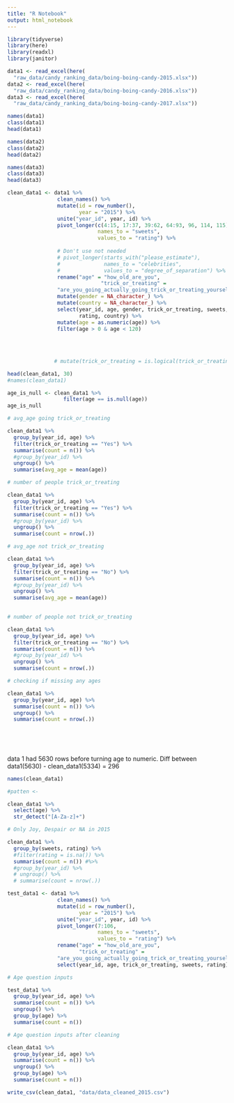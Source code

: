 ```yaml
---
title: "R Notebook"
output: html_notebook
---
```


```r
library(tidyverse)
library(here)
library(readxl)
library(janitor)
```

```r
data1 <- read_excel(here(
  "raw_data/candy_ranking_data/boing-boing-candy-2015.xlsx"))
data2 <- read_excel(here(
  "raw_data/candy_ranking_data/boing-boing-candy-2016.xlsx"))
data3 <- read_excel(here(
  "raw_data/candy_ranking_data/boing-boing-candy-2017.xlsx"))
```

```r
names(data1)
class(data1)
head(data1)
```


```r
names(data2)
class(data2)
head(data2)
```

```r
names(data3)
class(data3)
head(data3)
```


```r
clean_data1 <- data1 %>% 
                clean_names() %>% 
                mutate(id = row_number(),
                       year = "2015") %>% 
                unite("year_id", year, id) %>% 
                pivot_longer(c(4:15, 17:37, 39:62, 64:93, 96, 114, 115),
                             names_to = "sweets",
                             values_to = "rating") %>% 
  
                # Don't use not needed
                # pivot_longer(starts_with("please_estimate"),
                #              names_to = "celebrities",
                #              values_to = "degree_of_separation") %>%
                rename("age" = "how_old_are_you",
                              "trick_or_treating" = 
                "are_you_going_actually_going_trick_or_treating_yourself") %>% 
                mutate(gender = NA_character_) %>% 
                mutate(country = NA_character_) %>%
                select(year_id, age, gender, trick_or_treating, sweets, 
                       rating, country) %>% 
                mutate(age = as.numeric(age)) %>% 
                filter(age > 0 & age < 120)
                
  
  
  
               # mutate(trick_or_treating = is.logical(trick_or_treating))

head(clean_data1, 30)
#names(clean_data1)
```

```r
age_is_null <- clean_data1 %>% 
                  filter(age == is.null(age))
age_is_null
```


```r
# avg_age going trick_or_treating

clean_data1 %>% 
  group_by(year_id, age) %>% 
  filter(trick_or_treating == "Yes") %>% 
  summarise(count = n()) %>% 
  #group_by(year_id) %>% 
  ungroup() %>% 
  summarise(avg_age = mean(age))
```

```r
# number of people trick_or_treating

clean_data1 %>% 
  group_by(year_id, age) %>% 
  filter(trick_or_treating == "Yes") %>% 
  summarise(count = n()) %>% 
  #group_by(year_id) %>% 
  ungroup() %>% 
  summarise(count = nrow(.))
```


```r
# avg_age not trick_or_treating

clean_data1 %>% 
  group_by(year_id, age) %>% 
  filter(trick_or_treating == "No") %>% 
  summarise(count = n()) %>% 
  #group_by(year_id) %>% 
  ungroup() %>% 
  summarise(avg_age = mean(age))
  
```


```r
# number of people not trick_or_treating

clean_data1 %>% 
  group_by(year_id, age) %>% 
  filter(trick_or_treating == "No") %>% 
  summarise(count = n()) %>% 
  #group_by(year_id) %>% 
  ungroup() %>% 
  summarise(count = nrow(.))
```

```r
# checking if missing any ages

clean_data1 %>% 
  group_by(year_id, age) %>%
  summarise(count = n()) %>% 
  ungroup() %>% 
  summarise(count = nrow(.))
  
  
  
  
```
data 1 had 5630 rows before turning age to numeric. Diff between data1(5630) - clean_data1(5334) = 296



```r
names(clean_data1)
```

```r
#patten <- 

clean_data1 %>% 
  select(age) %>% 
  str_detect("[A-Za-z]+")
```


```r
# Only Joy, Despair or NA in 2015

clean_data1 %>% 
  group_by(sweets, rating) %>% 
  #filter(rating = is.na()) %>% 
  summarise(count = n()) #%>% 
  #group_by(year_id) %>% 
  # ungroup() %>% 
  # summarise(count = nrow(.))
```

```r
test_data1 <- data1 %>% 
                clean_names() %>% 
                mutate(id = row_number(),
                       year = "2015") %>% 
                unite("year_id", year, id) %>% 
                pivot_longer(7:106,
                             names_to = "sweets",
                             values_to = "rating") %>% 
                rename("age" = "how_old_are_you",
                       "trick_or_treating" = 
                "are_you_going_actually_going_trick_or_treating_yourself") %>% 
                select(year_id, age, trick_or_treating, sweets, rating)
```


```r
# Age question inputs

test_data1 %>% 
  group_by(year_id, age) %>%
  summarise(count = n()) %>% 
  ungroup() %>% 
  group_by(age) %>% 
  summarise(count = n())
```


```r
# Age question inputs after cleaning

clean_data1 %>% 
  group_by(year_id, age) %>%
  summarise(count = n()) %>% 
  ungroup() %>% 
  group_by(age) %>% 
  summarise(count = n())
```



```r
write_csv(clean_data1, "data/data_cleaned_2015.csv")
```




